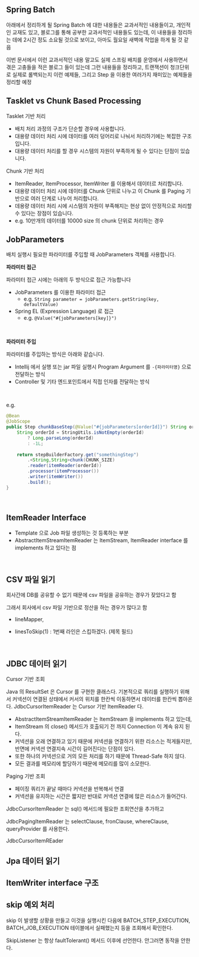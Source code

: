 ## Spring Batch

아래에서 정리하게 될 Spring Batch 에 대한 내용들은 교과서적인 내용들이고, 개인적인 교재도 있고, 블로그를 통해 공부한 교과서적인 내용들도 있는데, 이 내용들을 정리하는 데에 2시간 정도 소요될 것으로 보이고, 아마도 월요일 새벽에 작업을 하게 될 것 같음<br/>

이번 문서에서 이런 교과서적인 내용 말고도 실제 스프링 배치를 운영에서 사용하면서 겪은 고충들을 적은 블로그 들이 있는데 그런 내용들을 정리하고, 트랜잭션이 청크단위로 실제로 롤백되는지 이런 예제들, 그리고 Step 을 이용한 여러가지 재미있는 예제들을 정리할 예정<br/>


## Tasklet vs Chunk Based Processing

Tasklet 기반 처리

- 배치 처리 과정의 구조가 단순할 경우에 사용합니다.
- 대용량 데이터 처리 시에 데이터를 여러 덩어리로 나눠서 처리하기에는 복잡한 구조입니다.
- 대용량 데이터 처리를 할 경우 시스템의 자원이 부족하게 될 수 있다는 단점이 있습니다.



Chunk 기반 처리

- ItemReader, ItemProcessor, ItemWriter 를 이용해서 데이터르 처리합니다.
- 대용량 데이터 처리 시에 데이터를 Chunk 단위로 나누고 이 Chunk 를 Paging 기반으로 여러 단계로 나누어 처리합니다.
- 데용량 데이터 처리 시에 시스템의 자원이 부족해지는 현상 없이 안정적으로 처리할 수 있다는 장점이 있습니다. 
- e.g. 10만개의 데이터를 10000 size 의 chunk 단위로 처리하는 경우





## JobParameters

배치 실행시 필요한 파라미터를 주입할 때 JobParameters 객체를 사용합니다.<br/>

**파라미터 접근**<br/>

파라미터 접근 시에는 아래의 두 방식으로 접근 가능합니다

- JobParameters 를 이용한 파라미터 접근
  - e.g. `String parameter = jobParameters.getString(key, defaultValue)`
- Spring EL (Expression Language) 로 접근
  - e.g. `@Value("#{jobParameters[key]}")`

<br/>



**파라미터 주입**<br/>

파라미터를 주입하는 방식은 아래와 같습니다.

- Intellij 에서 실행 또는 jar 파일 실행시 Program Argument 를 `-{파라미터명}` 으로 전달하는 방식
- Controller 및 기타 엔드포인트에서 직접 인자를 전달하는 방식

<br/>



e.g.

```java
@Bean
@JobScope
public Step chunkBaseStep(@Value("#{jobParameters[orderId]}") String orderId){
    String orderId = StringUtils.isNotEmpty(orderId) 
        ? Long.parseLong(orderId)
        : -1L;
    
    return stepBuilderFactory.get("somethingStep")
        .<String,String>chunk(CHUNK_SIZE)
        .reader(itemReader(orderId))
        .processor(itemProcessor())
        .writer(itemWriter())
        .build();
}
```

<br/>



## ItemReader Interface

- Template 으로 Job 파일 생성하는 것 등록하는 부분
- AbstractItemStreamItemReader 는 ItemStream, ItemReader interface 를 implements 하고 있다는 점

<br/>



## CSV 파일 읽기

회사간에 DB를 공유할 수 없기 때문에 csv 파일을 공유하는 경우가 잦았다고 함<br/>

그래서 회사에서 csv 파일 기반으로 정산을 하는 경우가 많다고 함<br/>

- lineMapper,

- linesToSkip(1) : 1번째 라인은 스킵하겠다. (제목 필드)

<br/>



## JDBC 데이터 읽기

Cursor 기반 조회

Java 의 ResultSet 은 Cursor 를 구현한 클래스다. 기본적으로 쿼리를 실행하기 위해서 커넥션이 연결된 상태에서 커서의 위치를 한칸씩 이동하면서 데이터를 한칸씩 뽑아온다. JdbcCursorItemReader 는 Cursor 기반 ItemReader 다.

- AbstractItemStreamItemReader 는 ItemStream 을 implements 하고 있는데,
- ItemStream 의 close() 메서드가 호출되기 전 까지 Connection 이 계속 유지 된다.
- 커넥션을 오래 연결하고 있기 때문에 커넥션을 연결하기 위한 리소스는 적게들지만, 반면에 커넥션 연결지속 시간이 길어진다는 단점이 있다.
- 또한 하나의 커넥션으로 거의 모든 처리를 하기 때문에 Thread-Safe 하지 않다.
- 모든 결과를 메모리에 할당하기 때문에 메모리를 많이 소모한다.



Paging 기반 조회

- 페이징 쿼리가 끝날 때마다 커넥션을 반복해서 연결
- 커넥션을 유지하는 시간은 짧지만 반대로 커넥션 연결에 많은 리소스가 들어간다.



JdbcCursorItemReader 는 sql() 메서드에 필요한 조회연산을 추가하고

JdbcPagingItemReader 는 selectClause, fronClause, whereClause, queryProvider 를 사용한다.



JdbcCursorItemREader





## Jpa 데이터 읽기



## ItemWriter interface 구조



## skip 예외 처리

skip 이 발생할 상황을 만들고 이것을 실행시킨 다음에 BATCH\_STEP\_EXECUTION, BATCH\_JOB\_EXECUTION 테이블에서 실패했는지 등을 조회해서 확인한다.

SkipListener 는 항상 faultTolerant() 메서드 이후에 선언한다. 안그러면 동작을 안한다.

